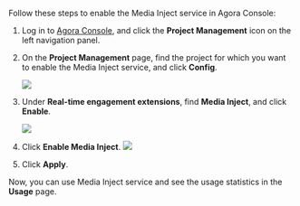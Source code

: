 
Follow these steps to enable the Media Inject service in Agora Console:

1. Log in to [Agora Console](https://console.agora.io/), and click the **Project Management** icon on the left navigation panel.

2. On the **Project Management** page, find the project for which you want to enable the Media Inject service, and click **Config**.

    <img src="https://web-cdn.agora.io/docs-files/1641971834422"/>

3. Under **Real-time engagement extensions**, find **Media Inject**, and click **Enable**.

    <img src="https://web-cdn.agora.io/docs-files/1648535723896" />

4. Click **Enable Media Inject**.
![](https://web-cdn.agora.io/docs-files/1648541537528)
5. Click **Apply**.

Now, you can use Media Inject service and see the usage statistics in the **Usage** page.